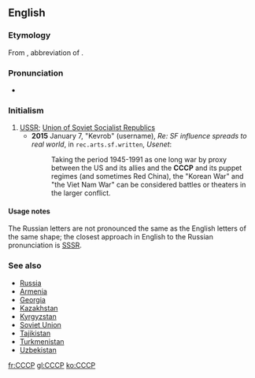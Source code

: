 {{xsee|[[СССР]] ''(Cyrillic alphabet)''}}
==English==
{{rfv|lang=en}}

===Etymology===
From {{etyl|ru|en}} {{term|СССР|tr=SSSR|lang=ru}}, abbreviation of {{term|Союз Советских Социалистических Республик|tr=Sojúz Sovétskih Socialistíčeskih Respúblik||The Union of Soviet Socialist Republics|lang=ru}}.

===Pronunciation===
* {{IPA|/si.si.si.piː/|lang=en}}

===Initialism===
{{rfc-header|Initialism}}
{{head|en|initialism}}

# [[USSR]]; [[Union of Soviet Socialist Republics]]
#* '''2015''' January 7, "Kevrob" (username), ''Re: SF influence spreads to real world'', in <tt>rec.arts.sf.written</tt>, ''Usenet'':
#*: Taking the period 1945-1991 as one long war by proxy between the US and its allies and the '''CCCP''' and its puppet regimes (and sometimes Red China), the "Korean War" and "the Viet Nam War" can be considered battles or theaters in the larger conflict.

====Usage notes====
The Russian letters are not pronounced the same as the English letters of the same shape; the closest approach in English to the Russian pronunciation is [[SSSR]].

===See also===
* [[Russia]]
* [[Armenia]]
* [[Georgia]]
* [[Kazakhstan]]
* [[Kyrgyzstan]]
* [[Soviet Union]]
* [[Tajikistan]]
* [[Turkmenistan]]
* [[Uzbekistan]]

[[fr:CCCP]]
[[gl:CCCP]]
[[ko:CCCP]]